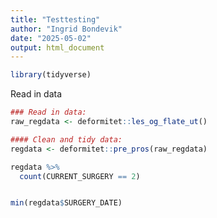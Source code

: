 ```yaml
---
title: "Testtesting"
author: "Ingrid Bondevik"
date: "2025-05-02"
output: html_document
---
```


```r
library(tidyverse)
```

Read in data
```r
### Read in data:
raw_regdata <- deformitet::les_og_flate_ut()

#### Clean and tidy data:
regdata <- deformitet::pre_pros(raw_regdata)

```

```r
regdata %>% 
  count(CURRENT_SURGERY == 2)


min(regdata$SURGERY_DATE)
```



